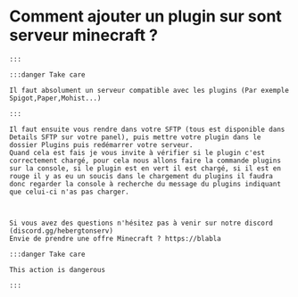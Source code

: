 # Comment ajouter un plugin sur sont serveur minecraft ?
    :::

    :::danger Take care

    Il faut absolument un serveur compatible avec les plugins (Par exemple Spigot,Paper,Mohist...)

    :::

    Il faut ensuite vous rendre dans votre SFTP (tous est disponible dans Details SFTP sur votre panel), puis mettre votre plugin dans le dossier Plugins puis redémarrer votre serveur.
    Quand cela est fais je vous invite à vérifier si le plugin c'est correctement chargé, pour cela nous allons faire la commande plugins sur la console, si le plugin est en vert il est chargé, si il est en rouge il y as eu un soucis dans le chargement du plugins il faudra donc regarder la console à recherche du message du plugins indiquant que celui-ci n'as pas charger.
    


    Si vous avez des questions n'hésitez pas à venir sur notre discord (discord.gg/hebergtonserv)
    Envie de prendre une offre Minecraft ? https://blabla

    :::danger Take care

    This action is dangerous

    :::